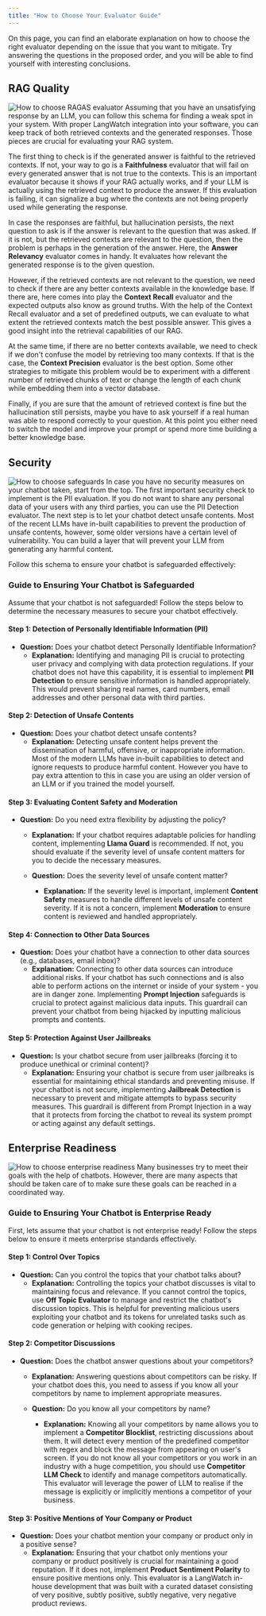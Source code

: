 ```yaml
---
title: "How to Choose Your Evaluator Guide"
---
```

On this page, you can find an elaborate explanation on how to choose the right evaluator depending on the issue that you want to mitigate. Try answering the questions in the proposed order, and you will be able to find yourself with interesting conclusions.

## RAG Quality
<img className="block" src="images/how-to-choose-ragas.png" alt="How to choose RAGAS evaluator" />
Assuming that you have an unsatisfying response by an LLM, you can follow this schema for finding a weak spot in your system. With proper LangWatch integration into your software, you can keep track of both retrieved contexts and the generated responses. Those pieces are crucial for evaluating your RAG system.

The first thing to check is if the generated answer is faithful to the retrieved contexts. If not, your way to go is a **Faithfulness** evaluator that will fail on every generated answer that is not true to the contexts. This is an important evaluator because it shows if your RAG actually works, and if your LLM is actually using the retrieved context to produce the answer. If this evaluation is failing, it can signalize a bug where the contexts are not being properly used while generating the response.

In case the responses are faithful, but hallucination persists, the next question to ask is if the answer is relevant to the question that was asked. If it is not, but the retrieved contexts are relevant to the question, then the problem is perhaps in the generation of the answer. Here, the **Answer Relevancy** evaluator comes in handy. It evaluates how relevant the generated response is to the given question.

However, if the retrieved contexts are not relevant to the question, we need to check if there are any better contexts available in the knowledge base. If there are, here comes into play the **Context Recall** evaluator and the expected outputs also know as ground truths. With the help of the Context Recall evaluator and a set of predefined outputs, we can evaluate to what extent the retrieved contexts match the best possible answer. This gives a good insight into the retrieval capabilities of our RAG.

At the same time, if there are no better contexts available, we need to check if we don't confuse the model by retrieving too many contexts. If that is the case, the **Context Precision** evaluator is the best option. Some other strategies to mitigate this problem would be to experiment with a different number of retrieved chunks of text or change the length of each chunk while embedding them into a vector database.

Finally, if you are sure that the amount of retrieved context is fine but the hallucination still persists, maybe you have to ask yourself if a real human was able to respond correctly to your question. At this point you either need to switch the model and improve your prompt or spend more time building a better knowledge base.

## Security
<img className="block" src="images/how-to-choose-safeguards.jpg" alt="How to choose safeguards" />
In case you have no security measures on your chatbot taken, start from the top. 
The first important security check to implement is the PII evaluation. 
If you do not want to share any personal data of your users with any third parties, you can use the PII Detection evaluator. 
The next step is to let your chatbot detect unsafe contents. 
Most of the recent LLMs have in-built capabilities to prevent the production of unsafe contents, however, some older versions have a certain level of vulnerability. 
You can build a layer that will prevent your LLM from generating any harmful content.

Follow this schema to ensure your chatbot is safeguarded effectively:

### Guide to Ensuring Your Chatbot is Safeguarded

Assume that your chatbot is not safeguarded! Follow the steps below to determine the necessary measures to secure your chatbot effectively.

#### Step 1: Detection of Personally Identifiable Information (PII)
- **Question:** Does your chatbot detect Personally Identifiable Information?
  - **Explanation:** Identifying and managing PII is crucial to protecting user privacy and complying with data protection regulations. 
  If your chatbot does not have this capability, it is essential to implement **PII Detection** to ensure sensitive information is handled appropriately. This would prevent sharing real names, card numbers, email addresses and other personal data with third parties.

#### Step 2: Detection of Unsafe Contents
- **Question:** Does your chatbot detect unsafe contents?
  - **Explanation:** Detecting unsafe content helps prevent the dissemination of harmful, offensive, or inappropriate information. Most of the modern LLMs have in-built capabilities to detect and ignore requests to produce harmful content. However you have to pay extra attention to this in case you are using an older version of an LLM or if you trained the model yourself.

#### Step 3: Evaluating Content Safety and Moderation
- **Question:** Do you need extra flexibility by adjusting the policy?
  - **Explanation:** If your chatbot requires adaptable policies for handling content, implementing **Llama Guard** is recommended. If not, you should evaluate if the severity level of unsafe content matters for you to decide the necessary measures.

  - **Question:** Does the severity level of unsafe content matter?
    - **Explanation:** If the severity level is important, implement **Content Safety** measures to handle different levels of unsafe content severity. If it is not a concern, implement **Moderation** to ensure content is reviewed and handled appropriately.

#### Step 4: Connection to Other Data Sources
- **Question:** Does your chatbot have a connection to other data sources (e.g., databases, email inbox)?
  - **Explanation:** Connecting to other data sources can introduce additional risks. If your chatbot has such connections and is also able to perform actions on the internet or inside of your system - you are in danger zone. Implementing **Prompt Injection** safeguards is crucial to protect against malicious data inputs. 
  This guardrail can prevent your chatbot from being hijacked by inputting malicious prompts and contents.

#### Step 5: Protection Against User Jailbreaks
- **Question:** Is your chatbot secure from user jailbreaks (forcing it to produce unethical or criminal content)?
  - **Explanation:** Ensuring your chatbot is secure from user jailbreaks is essential for maintaining ethical standards and preventing misuse. If your chatbot is not secure, implementing **Jailbreak Detection** is necessary to prevent and mitigate attempts to bypass security measures. This guardrail is different from Prompt Injection in a way that it protects from forcing the chatbot to reveal its system prompt or acting against any default settings. 


## Enterprise Readiness
<img className="block" src="images/how-to-choose-enterprise.jpg" alt="How to choose enterprise readiness" />
Many businesses try to meet their goals with the help of chatbots. However, there are many aspects that should be taken care of to make sure these goals can be reached in a coordinated way.

### Guide to Ensuring Your Chatbot is Enterprise Ready

First, lets assume that your chatbot is not enterprise ready! Follow the steps below to ensure it meets enterprise standards effectively.

#### Step 1: Control Over Topics
- **Question:** Can you control the topics that your chatbot talks about?
  - **Explanation:** Controlling the topics your chatbot discusses is vital to maintaining focus and relevance. 
  If you cannot control the topics, use **Off Topic Evaluator** to manage and restrict the chatbot's discussion topics. 
  This is helpful for preventing malicious users exploiting your chatbot and its tokens for unrelated tasks such as code generation or helping with cooking recipes.

#### Step 2: Competitor Discussions
- **Question:** Does the chatbot answer questions about your competitors?
  - **Explanation:** Answering questions about competitors can be risky. 
  If your chatbot does this, you need to assess if you know all your competitors by name to implement appropriate measures. 


  - **Question:** Do you know all your competitors by name?
    - **Explanation:** Knowing all your competitors by name allows you to implement a **Competitor Blocklist**, restricting discussions about them. It will detect every mention of the predefined competitor with regex and block the message from appearing on user's screen. 
    If you do not know all your competitors or you work in an industry with a huge competition, you should use **Competitor LLM Check** to identify and manage competitors automatically. This evaluator will leverage the power of LLM to realise if the message is explicitly or implicitly mentions a competitor of your business.

#### Step 3: Positive Mentions of Your Company or Product
- **Question:** Does your chatbot mention your company or product only in a positive sense?
  - **Explanation:** Ensuring that your chatbot only mentions your company or product positively is crucial for maintaining a good reputation. If it does not, implement **Product Sentiment Polarity** to ensure positive mentions only. This evaluator is a LangWatch in-house development that was built with a curated dataset consisting of very positive, subtly positive, subtly negative, very negative product reviews. 

